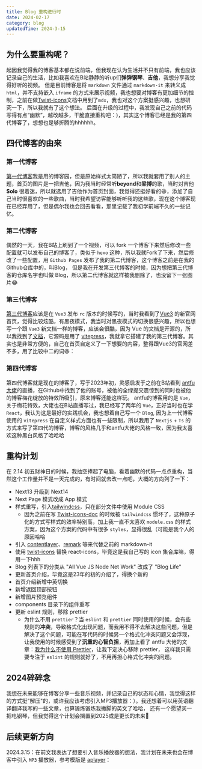 ```yaml
---
title: Blog 重构进行时
date: 2024-02-17
category: blog
updatedTime: 2024-3-15
---
```


## 为什么要重构呢？
  起因我觉得我的博客基本都在说前端，但我现在认为生活并不只有前端，我也应该记录自己的生活，比如我喜欢在B站静静的听up们**弹弹钢琴**、**吉他**，我想分享我觉得好听的视频。
  但是目前博客是将 `markdown` 文件通过 `markdown-it` 来转义成 `html`，并不支持嵌入 `iframe` 的方式来展示视频，我也想要对博客有更加细节的控制，之前在做[Twist-icons](https://twist-icons-docs.vercel.app/)文档中用到了`mdx`，我也对这个方案挺感兴趣，也想研究一下，所以我就有了这个想法。
  后面在升级的过程中，我发现自己之前的代码写得有点“幽默”，越改越多，干脆直接重构吧：)，其实这个博客已经是我的第四代博客了，想想也是够折腾的hhhhhh。

## 四代博客的由来

  ### 第一代博客

  [第一代博客](https://www.cnblogs.com/razzh)我是用的博客园，但是原始样式太简陋了，所以我就套用了别人的主题，首页的图片是一把吉他，因为我当时经常听**beyond**和**梁博**的歌，当时对吉他 **Solo** 很着迷，所以就选用了吉他作为首页封面，我觉得还挺好看的😆，添加了自己当时很喜欢的一些歌曲，当时我希望访客能够听听我的这些歌，现在这个博客现在已经弃用了，但是偶尔我也会回去看看，那里记载了我初学前端不久的一些记忆。
  <ImagePreview src='/img/blog1.webp' />

  ### 第二代博客

  偶然的一天，我在B站上刷到了一个视频，可以 fork 一个博客下来然后修改一些配置就可以发布自己的博客了，类似于 `hexo` 这种，所以我就Fork了下来，然后修改了一些配置，用 `Github Pages` 发布了我的第二代博客，这个博客之前是在我的Github仓库中的，叫Blog，
  但是我在开发第三代博客的时候，因为想把第三代博客的仓库名字也叫做 Blog，所以第二代博客就这样被我删除了，也没留下一张图片😂

  ### 第三代博客

  [第三代博客](https://razzh7.github.io/blog/)应该是在 `Vue3` 发布 `rc` 版本的时候写的，当时我看到了[Vue3](https://cn.vuejs.org/) 的新官网首页，觉得比较炫酷，有黑夜模式，我当时对黑夜模式的切换很感兴趣，所以也想写一个跟 `Vue3` 
  新文档一样的博客，应该会很酷，因为 Vue 的文档是开源的，所以我找到了[文档](https://github.com/vuejs/docs)，它源码是用了 [vitepress](https://github.com/vuejs/vitepress)，我就拿它搭建了我的第三代博客。其实也是非常方便的，自己在首页自定义了一下想要的内容，整得跟Vue3的官网差不多，用了比较中二的词😆：
  <ImagePreview src='/img/blog3.png' />

  ### 第四代博客

  第四代博客就是现在的博客了，写于2023年初，灵感启发于之前在B站看到 [antfu 大佬](https://github.com/antfu)的直播，在Github中找到了他的账号，被他的全绿提交震惊到的同时也被他的博客梅花绽放的特效所吸引，原来博客还能这样玩。
  antfu的博客用的是 `Vue`，关于梅花特效，大佬也在B站直播写过，我已经写了两年的 `Vue`，正好当时也在学 `React`，我认为这是最好的实践机会，我也想着自己写一个 `Blog`, 
  因为上一代博客使用的 `vitepress` 在自定义样式方面也有一些限制，所以我用了 `Nextjs` + `Ts` 的方式来写了第四代的博客，博客的风格几乎和antfu大佬的风格一致，因为我太喜欢这种黑白风格了哈哈哈

## 重构计划

  在 2.14 初五财神日的时候，我抽空捧起了电脑，看着幽默的代码一点点重构，当然这个工作量并不是一天完成的，有时间就去改一点吧，大概的方向列了一下：
  - Next13 升级到 Next14
  - Next Page 模式改成 App 模式
  - 样式重写，引入[tailwindcss](https://tailwindcss.com/)，只在部分文件中使用 Module CSS
    - 因为之前在写 [Twist-icons-doc](https://github.com/razzh7/twist-icons-docs) 的时候被 `tailwindcss` 惯坏了，这种原子化的方式写样式的效率特别高，加上我一直不太喜欢 `module.css` 的样式方案，因为这个方案的代码中有很多 `styles`，显得很乱（可能是我个人的原因哈哈
  - 引入 [contentlayer](https://contentlayer.dev/)、[remark](https://www.npmjs.com/package/remark) 等来代替之前的 markdown-it
  - 使用 [twist-icons](https://twist-icons-docs.vercel.app/) 替换 react-icons，毕竟这是我自己写的 icon 集合库嘛，得用一下hhh
  - Blog 列表下的分类从 "All Vue JS Node Net Work" 改成了 "Blog Life"
  - 更新首页介绍，毕竟这是23年的初的介绍了，得换个新的
  - 首页介绍新增中英切换
  - 新增返回顶部按钮
  - 新增图片预览组件
  - components 目录下的组件重写
  - 更新 eslint 规则，移除 prettier
    - 为什么不用 `prettier`？当 `eslint` 和 `prettier` 同时使用的时候，会有些规则的**冲突**，导致格式化出现问题，而我用不得不去解决这些问题，但是解决了这个问题，可能在写代码的时候另一个格式化冲突问题又会浮现，让我使用的时候感受到了**沉重的心智负担**，再加上看了 antfu 大佬的文章：[我为什么不使用 Prettier](https://antfu.me/posts/why-not-prettier-zh)，让我下定决心移除 prettier，
    这样我只需要专注于 `eslint` 的规则就好了，不用再担心格式化冲突的问题。

## 2024碎碎念

我想在未来能够在博客分享一些音乐视频，并记录自己的状态和心情，我觉得这样的方式挺"解压"的，或许我应该考虑引入MP3播放器：）。我还想着可以用英语翻译翻译我写的一些文章，也算锻炼锻炼我撇脚的英文了哈哈，
还有一个愿望买一把电钢琴，但我觉得这个计划会搁置到2025或是更长的未来🤣

## 后续更新方向

2024.3.15：在前文我表达了想要引入音乐播放器的想法，我计划在未来也会在博客中引入 `MP3` 播放器，参考模版是 [aplayer](https://aplayer.js.org/#/)：

<ImagePreview src='/img/aplayer.png' />

